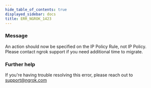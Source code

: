 ```yaml
---
hide_table_of_contents: true
displayed_sidebar: docs
title: ERR_NGROK_1423
---
```


### Message

An action should now be specified on the IP Policy Rule, not IP Policy. Please contact ngrok support if you need additional time to migrate.

<ErrorDetails />

### Further help

If you're having trouble resolving this error, please reach out to [support@ngrok.com](mailto:support@ngrok.com?subject=Help%20with%20ERR_NGROK_1423)
